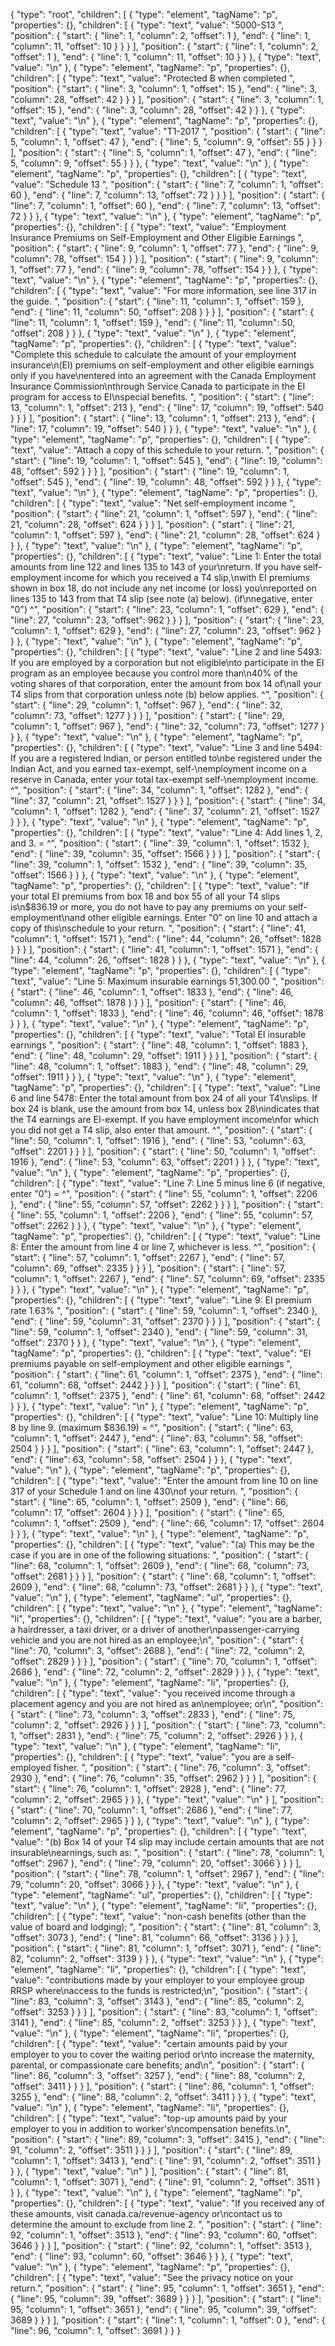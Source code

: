 {
  "type": "root",
  "children": [
    {
      "type": "element",
      "tagName": "p",
      "properties": {},
      "children": [
        {
          "type": "text",
          "value": "5000-S13 ",
          "position": {
            "start": {
              "line": 1,
              "column": 2,
              "offset": 1
            },
            "end": {
              "line": 1,
              "column": 11,
              "offset": 10
            }
          }
        }
      ],
      "position": {
        "start": {
          "line": 1,
          "column": 2,
          "offset": 1
        },
        "end": {
          "line": 1,
          "column": 11,
          "offset": 10
        }
      }
    },
    {
      "type": "text",
      "value": "\n"
    },
    {
      "type": "element",
      "tagName": "p",
      "properties": {},
      "children": [
        {
          "type": "text",
          "value": "Protected B when completed ",
          "position": {
            "start": {
              "line": 3,
              "column": 1,
              "offset": 15
            },
            "end": {
              "line": 3,
              "column": 28,
              "offset": 42
            }
          }
        }
      ],
      "position": {
        "start": {
          "line": 3,
          "column": 1,
          "offset": 15
        },
        "end": {
          "line": 3,
          "column": 28,
          "offset": 42
        }
      }
    },
    {
      "type": "text",
      "value": "\n"
    },
    {
      "type": "element",
      "tagName": "p",
      "properties": {},
      "children": [
        {
          "type": "text",
          "value": "T1-2017 ",
          "position": {
            "start": {
              "line": 5,
              "column": 1,
              "offset": 47
            },
            "end": {
              "line": 5,
              "column": 9,
              "offset": 55
            }
          }
        }
      ],
      "position": {
        "start": {
          "line": 5,
          "column": 1,
          "offset": 47
        },
        "end": {
          "line": 5,
          "column": 9,
          "offset": 55
        }
      }
    },
    {
      "type": "text",
      "value": "\n"
    },
    {
      "type": "element",
      "tagName": "p",
      "properties": {},
      "children": [
        {
          "type": "text",
          "value": "Schedule 13 ",
          "position": {
            "start": {
              "line": 7,
              "column": 1,
              "offset": 60
            },
            "end": {
              "line": 7,
              "column": 13,
              "offset": 72
            }
          }
        }
      ],
      "position": {
        "start": {
          "line": 7,
          "column": 1,
          "offset": 60
        },
        "end": {
          "line": 7,
          "column": 13,
          "offset": 72
        }
      }
    },
    {
      "type": "text",
      "value": "\n"
    },
    {
      "type": "element",
      "tagName": "p",
      "properties": {},
      "children": [
        {
          "type": "text",
          "value": "Employment Insurance Premiums on Self-Employment and Other Eligible Earnings ",
          "position": {
            "start": {
              "line": 9,
              "column": 1,
              "offset": 77
            },
            "end": {
              "line": 9,
              "column": 78,
              "offset": 154
            }
          }
        }
      ],
      "position": {
        "start": {
          "line": 9,
          "column": 1,
          "offset": 77
        },
        "end": {
          "line": 9,
          "column": 78,
          "offset": 154
        }
      }
    },
    {
      "type": "text",
      "value": "\n"
    },
    {
      "type": "element",
      "tagName": "p",
      "properties": {},
      "children": [
        {
          "type": "text",
          "value": "For more information, see line 317 in the guide. ",
          "position": {
            "start": {
              "line": 11,
              "column": 1,
              "offset": 159
            },
            "end": {
              "line": 11,
              "column": 50,
              "offset": 208
            }
          }
        }
      ],
      "position": {
        "start": {
          "line": 11,
          "column": 1,
          "offset": 159
        },
        "end": {
          "line": 11,
          "column": 50,
          "offset": 208
        }
      }
    },
    {
      "type": "text",
      "value": "\n"
    },
    {
      "type": "element",
      "tagName": "p",
      "properties": {},
      "children": [
        {
          "type": "text",
          "value": "Complete this schedule to calculate the amount of your employment insurance\n(EI) premiums on self-employment and other eligible earnings only if you have\nentered into an agreement with the Canada Employment Insurance Commission\nthrough Service Canada to participate in the EI program for access to EI\nspecial benefits. ",
          "position": {
            "start": {
              "line": 13,
              "column": 1,
              "offset": 213
            },
            "end": {
              "line": 17,
              "column": 19,
              "offset": 540
            }
          }
        }
      ],
      "position": {
        "start": {
          "line": 13,
          "column": 1,
          "offset": 213
        },
        "end": {
          "line": 17,
          "column": 19,
          "offset": 540
        }
      }
    },
    {
      "type": "text",
      "value": "\n"
    },
    {
      "type": "element",
      "tagName": "p",
      "properties": {},
      "children": [
        {
          "type": "text",
          "value": "Attach a copy of this schedule to your return. ",
          "position": {
            "start": {
              "line": 19,
              "column": 1,
              "offset": 545
            },
            "end": {
              "line": 19,
              "column": 48,
              "offset": 592
            }
          }
        }
      ],
      "position": {
        "start": {
          "line": 19,
          "column": 1,
          "offset": 545
        },
        "end": {
          "line": 19,
          "column": 48,
          "offset": 592
        }
      }
    },
    {
      "type": "text",
      "value": "\n"
    },
    {
      "type": "element",
      "tagName": "p",
      "properties": {},
      "children": [
        {
          "type": "text",
          "value": "Net self-employment income ",
          "position": {
            "start": {
              "line": 21,
              "column": 1,
              "offset": 597
            },
            "end": {
              "line": 21,
              "column": 28,
              "offset": 624
            }
          }
        }
      ],
      "position": {
        "start": {
          "line": 21,
          "column": 1,
          "offset": 597
        },
        "end": {
          "line": 21,
          "column": 28,
          "offset": 624
        }
      }
    },
    {
      "type": "text",
      "value": "\n"
    },
    {
      "type": "element",
      "tagName": "p",
      "properties": {},
      "children": [
        {
          "type": "text",
          "value": "Line 1: Enter the total amounts from line 122 and lines 135 to 143 of your\nreturn. If you have self-employment income for which you received a T4 slip,\nwith EI premiums shown in box 18, do not include any net income (or loss) you\nreported on lines 135 to 143 from that T4 slip (see note (a) below). (if\nnegative, enter \"0\") ^",
          "position": {
            "start": {
              "line": 23,
              "column": 1,
              "offset": 629
            },
            "end": {
              "line": 27,
              "column": 23,
              "offset": 962
            }
          }
        }
      ],
      "position": {
        "start": {
          "line": 23,
          "column": 1,
          "offset": 629
        },
        "end": {
          "line": 27,
          "column": 23,
          "offset": 962
        }
      }
    },
    {
      "type": "text",
      "value": "\n"
    },
    {
      "type": "element",
      "tagName": "p",
      "properties": {},
      "children": [
        {
          "type": "text",
          "value": "Line 2 and line 5493: If you are employed by a corporation but not eligible\nto participate in the EI program as an employee because you control more than\n40% of the voting shares of that corporation, enter the amount from box 14 of\nall your T4 slips from that corporation unless note (b) below applies. ^",
          "position": {
            "start": {
              "line": 29,
              "column": 1,
              "offset": 967
            },
            "end": {
              "line": 32,
              "column": 73,
              "offset": 1277
            }
          }
        }
      ],
      "position": {
        "start": {
          "line": 29,
          "column": 1,
          "offset": 967
        },
        "end": {
          "line": 32,
          "column": 73,
          "offset": 1277
        }
      }
    },
    {
      "type": "text",
      "value": "\n"
    },
    {
      "type": "element",
      "tagName": "p",
      "properties": {},
      "children": [
        {
          "type": "text",
          "value": "Line 3 and line 5494: If you are a registered Indian, or person entitled to\nbe registered under the Indian Act, and you earned tax-exempt, self-\nemployment income on a reserve in Canada, enter your total tax-exempt self-\nemployment income. ^",
          "position": {
            "start": {
              "line": 34,
              "column": 1,
              "offset": 1282
            },
            "end": {
              "line": 37,
              "column": 21,
              "offset": 1527
            }
          }
        }
      ],
      "position": {
        "start": {
          "line": 34,
          "column": 1,
          "offset": 1282
        },
        "end": {
          "line": 37,
          "column": 21,
          "offset": 1527
        }
      }
    },
    {
      "type": "text",
      "value": "\n"
    },
    {
      "type": "element",
      "tagName": "p",
      "properties": {},
      "children": [
        {
          "type": "text",
          "value": "Line 4: Add lines 1, 2, and 3. = ^",
          "position": {
            "start": {
              "line": 39,
              "column": 1,
              "offset": 1532
            },
            "end": {
              "line": 39,
              "column": 35,
              "offset": 1566
            }
          }
        }
      ],
      "position": {
        "start": {
          "line": 39,
          "column": 1,
          "offset": 1532
        },
        "end": {
          "line": 39,
          "column": 35,
          "offset": 1566
        }
      }
    },
    {
      "type": "text",
      "value": "\n"
    },
    {
      "type": "element",
      "tagName": "p",
      "properties": {},
      "children": [
        {
          "type": "text",
          "value": "If your total EI premiums from box 18 and box 55 of all your T4 slips is\n$836.19 or more, you do not have to pay any premiums on your self-employment\nand other eligible earnings. Enter \"0\" on line 10 and attach a copy of this\nschedule to your return. ",
          "position": {
            "start": {
              "line": 41,
              "column": 1,
              "offset": 1571
            },
            "end": {
              "line": 44,
              "column": 26,
              "offset": 1828
            }
          }
        }
      ],
      "position": {
        "start": {
          "line": 41,
          "column": 1,
          "offset": 1571
        },
        "end": {
          "line": 44,
          "column": 26,
          "offset": 1828
        }
      }
    },
    {
      "type": "text",
      "value": "\n"
    },
    {
      "type": "element",
      "tagName": "p",
      "properties": {},
      "children": [
        {
          "type": "text",
          "value": "Line 5: Maximum insurable earnings 51,300.00 ",
          "position": {
            "start": {
              "line": 46,
              "column": 1,
              "offset": 1833
            },
            "end": {
              "line": 46,
              "column": 46,
              "offset": 1878
            }
          }
        }
      ],
      "position": {
        "start": {
          "line": 46,
          "column": 1,
          "offset": 1833
        },
        "end": {
          "line": 46,
          "column": 46,
          "offset": 1878
        }
      }
    },
    {
      "type": "text",
      "value": "\n"
    },
    {
      "type": "element",
      "tagName": "p",
      "properties": {},
      "children": [
        {
          "type": "text",
          "value": "Total EI insurable earnings ",
          "position": {
            "start": {
              "line": 48,
              "column": 1,
              "offset": 1883
            },
            "end": {
              "line": 48,
              "column": 29,
              "offset": 1911
            }
          }
        }
      ],
      "position": {
        "start": {
          "line": 48,
          "column": 1,
          "offset": 1883
        },
        "end": {
          "line": 48,
          "column": 29,
          "offset": 1911
        }
      }
    },
    {
      "type": "text",
      "value": "\n"
    },
    {
      "type": "element",
      "tagName": "p",
      "properties": {},
      "children": [
        {
          "type": "text",
          "value": "Line 6 and line 5478: Enter the total amount from box 24 of all your T4\nslips. If box 24 is blank, use the amount from box 14, unless box 28\nindicates that the T4 earnings are EI-exempt. If you have employment income\nfor which you did not get a T4 slip, also enter that amount. ^",
          "position": {
            "start": {
              "line": 50,
              "column": 1,
              "offset": 1916
            },
            "end": {
              "line": 53,
              "column": 63,
              "offset": 2201
            }
          }
        }
      ],
      "position": {
        "start": {
          "line": 50,
          "column": 1,
          "offset": 1916
        },
        "end": {
          "line": 53,
          "column": 63,
          "offset": 2201
        }
      }
    },
    {
      "type": "text",
      "value": "\n"
    },
    {
      "type": "element",
      "tagName": "p",
      "properties": {},
      "children": [
        {
          "type": "text",
          "value": "Line 7: Line 5 minus line 6 (if negative, enter \"0\") = ^",
          "position": {
            "start": {
              "line": 55,
              "column": 1,
              "offset": 2206
            },
            "end": {
              "line": 55,
              "column": 57,
              "offset": 2262
            }
          }
        }
      ],
      "position": {
        "start": {
          "line": 55,
          "column": 1,
          "offset": 2206
        },
        "end": {
          "line": 55,
          "column": 57,
          "offset": 2262
        }
      }
    },
    {
      "type": "text",
      "value": "\n"
    },
    {
      "type": "element",
      "tagName": "p",
      "properties": {},
      "children": [
        {
          "type": "text",
          "value": "Line 8: Enter the amount from line 4 or line 7, whichever is less. ^",
          "position": {
            "start": {
              "line": 57,
              "column": 1,
              "offset": 2267
            },
            "end": {
              "line": 57,
              "column": 69,
              "offset": 2335
            }
          }
        }
      ],
      "position": {
        "start": {
          "line": 57,
          "column": 1,
          "offset": 2267
        },
        "end": {
          "line": 57,
          "column": 69,
          "offset": 2335
        }
      }
    },
    {
      "type": "text",
      "value": "\n"
    },
    {
      "type": "element",
      "tagName": "p",
      "properties": {},
      "children": [
        {
          "type": "text",
          "value": "Line 9: EI premium rate 1.63% ",
          "position": {
            "start": {
              "line": 59,
              "column": 1,
              "offset": 2340
            },
            "end": {
              "line": 59,
              "column": 31,
              "offset": 2370
            }
          }
        }
      ],
      "position": {
        "start": {
          "line": 59,
          "column": 1,
          "offset": 2340
        },
        "end": {
          "line": 59,
          "column": 31,
          "offset": 2370
        }
      }
    },
    {
      "type": "text",
      "value": "\n"
    },
    {
      "type": "element",
      "tagName": "p",
      "properties": {},
      "children": [
        {
          "type": "text",
          "value": "EI premiums payable on self-employment and other eligible earnings ",
          "position": {
            "start": {
              "line": 61,
              "column": 1,
              "offset": 2375
            },
            "end": {
              "line": 61,
              "column": 68,
              "offset": 2442
            }
          }
        }
      ],
      "position": {
        "start": {
          "line": 61,
          "column": 1,
          "offset": 2375
        },
        "end": {
          "line": 61,
          "column": 68,
          "offset": 2442
        }
      }
    },
    {
      "type": "text",
      "value": "\n"
    },
    {
      "type": "element",
      "tagName": "p",
      "properties": {},
      "children": [
        {
          "type": "text",
          "value": "Line 10: Multiply line 8 by line 9. (maximum $836.19) = ^",
          "position": {
            "start": {
              "line": 63,
              "column": 1,
              "offset": 2447
            },
            "end": {
              "line": 63,
              "column": 58,
              "offset": 2504
            }
          }
        }
      ],
      "position": {
        "start": {
          "line": 63,
          "column": 1,
          "offset": 2447
        },
        "end": {
          "line": 63,
          "column": 58,
          "offset": 2504
        }
      }
    },
    {
      "type": "text",
      "value": "\n"
    },
    {
      "type": "element",
      "tagName": "p",
      "properties": {},
      "children": [
        {
          "type": "text",
          "value": "Enter the amount from line 10 on line 317 of your Schedule 1 and on line 430\nof your return. ",
          "position": {
            "start": {
              "line": 65,
              "column": 1,
              "offset": 2509
            },
            "end": {
              "line": 66,
              "column": 17,
              "offset": 2604
            }
          }
        }
      ],
      "position": {
        "start": {
          "line": 65,
          "column": 1,
          "offset": 2509
        },
        "end": {
          "line": 66,
          "column": 17,
          "offset": 2604
        }
      }
    },
    {
      "type": "text",
      "value": "\n"
    },
    {
      "type": "element",
      "tagName": "p",
      "properties": {},
      "children": [
        {
          "type": "text",
          "value": "(a) This may be the case if you are in one of the following situations: ",
          "position": {
            "start": {
              "line": 68,
              "column": 1,
              "offset": 2609
            },
            "end": {
              "line": 68,
              "column": 73,
              "offset": 2681
            }
          }
        }
      ],
      "position": {
        "start": {
          "line": 68,
          "column": 1,
          "offset": 2609
        },
        "end": {
          "line": 68,
          "column": 73,
          "offset": 2681
        }
      }
    },
    {
      "type": "text",
      "value": "\n"
    },
    {
      "type": "element",
      "tagName": "ul",
      "properties": {},
      "children": [
        {
          "type": "text",
          "value": "\n"
        },
        {
          "type": "element",
          "tagName": "li",
          "properties": {},
          "children": [
            {
              "type": "text",
              "value": "you are a barber, a hairdresser, a taxi driver, or a driver of another\npassenger-carrying vehicle and you are not hired as an employee;\n",
              "position": {
                "start": {
                  "line": 70,
                  "column": 3,
                  "offset": 2688
                },
                "end": {
                  "line": 72,
                  "column": 2,
                  "offset": 2829
                }
              }
            }
          ],
          "position": {
            "start": {
              "line": 70,
              "column": 1,
              "offset": 2686
            },
            "end": {
              "line": 72,
              "column": 2,
              "offset": 2829
            }
          }
        },
        {
          "type": "text",
          "value": "\n"
        },
        {
          "type": "element",
          "tagName": "li",
          "properties": {},
          "children": [
            {
              "type": "text",
              "value": "you received income through a placement agency and you are not hired as an\nemployee; or\n",
              "position": {
                "start": {
                  "line": 73,
                  "column": 3,
                  "offset": 2833
                },
                "end": {
                  "line": 75,
                  "column": 2,
                  "offset": 2926
                }
              }
            }
          ],
          "position": {
            "start": {
              "line": 73,
              "column": 1,
              "offset": 2831
            },
            "end": {
              "line": 75,
              "column": 2,
              "offset": 2926
            }
          }
        },
        {
          "type": "text",
          "value": "\n"
        },
        {
          "type": "element",
          "tagName": "li",
          "properties": {},
          "children": [
            {
              "type": "text",
              "value": "you are a self-employed fisher. ",
              "position": {
                "start": {
                  "line": 76,
                  "column": 3,
                  "offset": 2930
                },
                "end": {
                  "line": 76,
                  "column": 35,
                  "offset": 2962
                }
              }
            }
          ],
          "position": {
            "start": {
              "line": 76,
              "column": 1,
              "offset": 2928
            },
            "end": {
              "line": 77,
              "column": 2,
              "offset": 2965
            }
          }
        },
        {
          "type": "text",
          "value": "\n"
        }
      ],
      "position": {
        "start": {
          "line": 70,
          "column": 1,
          "offset": 2686
        },
        "end": {
          "line": 77,
          "column": 2,
          "offset": 2965
        }
      }
    },
    {
      "type": "text",
      "value": "\n"
    },
    {
      "type": "element",
      "tagName": "p",
      "properties": {},
      "children": [
        {
          "type": "text",
          "value": "(b) Box 14 of your T4 slip may include certain amounts that are not insurable\nearnings, such as: ",
          "position": {
            "start": {
              "line": 78,
              "column": 1,
              "offset": 2967
            },
            "end": {
              "line": 79,
              "column": 20,
              "offset": 3066
            }
          }
        }
      ],
      "position": {
        "start": {
          "line": 78,
          "column": 1,
          "offset": 2967
        },
        "end": {
          "line": 79,
          "column": 20,
          "offset": 3066
        }
      }
    },
    {
      "type": "text",
      "value": "\n"
    },
    {
      "type": "element",
      "tagName": "ul",
      "properties": {},
      "children": [
        {
          "type": "text",
          "value": "\n"
        },
        {
          "type": "element",
          "tagName": "li",
          "properties": {},
          "children": [
            {
              "type": "text",
              "value": "non-cash benefits (other than the value of board and lodging); ",
              "position": {
                "start": {
                  "line": 81,
                  "column": 3,
                  "offset": 3073
                },
                "end": {
                  "line": 81,
                  "column": 66,
                  "offset": 3136
                }
              }
            }
          ],
          "position": {
            "start": {
              "line": 81,
              "column": 1,
              "offset": 3071
            },
            "end": {
              "line": 82,
              "column": 2,
              "offset": 3139
            }
          }
        },
        {
          "type": "text",
          "value": "\n"
        },
        {
          "type": "element",
          "tagName": "li",
          "properties": {},
          "children": [
            {
              "type": "text",
              "value": "contributions made by your employer to your employee group RRSP where\naccess to the funds is restricted;\n",
              "position": {
                "start": {
                  "line": 83,
                  "column": 3,
                  "offset": 3143
                },
                "end": {
                  "line": 85,
                  "column": 2,
                  "offset": 3253
                }
              }
            }
          ],
          "position": {
            "start": {
              "line": 83,
              "column": 1,
              "offset": 3141
            },
            "end": {
              "line": 85,
              "column": 2,
              "offset": 3253
            }
          }
        },
        {
          "type": "text",
          "value": "\n"
        },
        {
          "type": "element",
          "tagName": "li",
          "properties": {},
          "children": [
            {
              "type": "text",
              "value": "certain amounts paid by your employer to you to cover the waiting period or\nto increase the maternity, parental, or compassionate care benefits; and\n",
              "position": {
                "start": {
                  "line": 86,
                  "column": 3,
                  "offset": 3257
                },
                "end": {
                  "line": 88,
                  "column": 2,
                  "offset": 3411
                }
              }
            }
          ],
          "position": {
            "start": {
              "line": 86,
              "column": 1,
              "offset": 3255
            },
            "end": {
              "line": 88,
              "column": 2,
              "offset": 3411
            }
          }
        },
        {
          "type": "text",
          "value": "\n"
        },
        {
          "type": "element",
          "tagName": "li",
          "properties": {},
          "children": [
            {
              "type": "text",
              "value": "top-up amounts paid by your employer to you in addition to worker's\ncompensation benefits.\n",
              "position": {
                "start": {
                  "line": 89,
                  "column": 3,
                  "offset": 3415
                },
                "end": {
                  "line": 91,
                  "column": 2,
                  "offset": 3511
                }
              }
            }
          ],
          "position": {
            "start": {
              "line": 89,
              "column": 1,
              "offset": 3413
            },
            "end": {
              "line": 91,
              "column": 2,
              "offset": 3511
            }
          }
        },
        {
          "type": "text",
          "value": "\n"
        }
      ],
      "position": {
        "start": {
          "line": 81,
          "column": 1,
          "offset": 3071
        },
        "end": {
          "line": 91,
          "column": 2,
          "offset": 3511
        }
      }
    },
    {
      "type": "text",
      "value": "\n"
    },
    {
      "type": "element",
      "tagName": "p",
      "properties": {},
      "children": [
        {
          "type": "text",
          "value": "If you received any of these amounts, visit canada.ca/revenue-agency or\ncontact us to determine the amount to exclude from line 2. ",
          "position": {
            "start": {
              "line": 92,
              "column": 1,
              "offset": 3513
            },
            "end": {
              "line": 93,
              "column": 60,
              "offset": 3646
            }
          }
        }
      ],
      "position": {
        "start": {
          "line": 92,
          "column": 1,
          "offset": 3513
        },
        "end": {
          "line": 93,
          "column": 60,
          "offset": 3646
        }
      }
    },
    {
      "type": "text",
      "value": "\n"
    },
    {
      "type": "element",
      "tagName": "p",
      "properties": {},
      "children": [
        {
          "type": "text",
          "value": "See the privacy notice on your return.",
          "position": {
            "start": {
              "line": 95,
              "column": 1,
              "offset": 3651
            },
            "end": {
              "line": 95,
              "column": 39,
              "offset": 3689
            }
          }
        }
      ],
      "position": {
        "start": {
          "line": 95,
          "column": 1,
          "offset": 3651
        },
        "end": {
          "line": 95,
          "column": 39,
          "offset": 3689
        }
      }
    }
  ],
  "position": {
    "start": {
      "line": 1,
      "column": 1,
      "offset": 0
    },
    "end": {
      "line": 96,
      "column": 1,
      "offset": 3691
    }
  }
}
